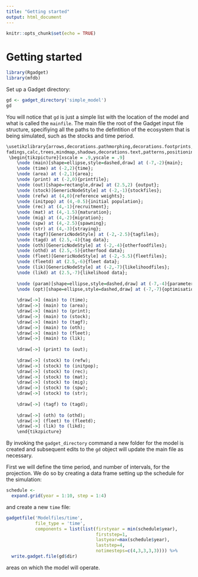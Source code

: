 ```yaml
---
title: "Getting started"
output: html_document
---
```


```r
knitr::opts_chunk$set(echo = TRUE)
```

# Getting started

```r
library(Rgadget)
library(mfdb)
```


Set up a Gadget directory:

```r
gd <- gadget_directory('simple_model')
gd
```

You will notice that `gd` is just a simple list with the location of the model and what is called the `mainfile`. The main file the root of the Gadget input file structure, specifiying all the paths to the defintition of the ecosystem that is being simulated, such as the stocks and time period. 

```r
\usetikzlibrary{arrows,decorations.pathmorphing,decorations.footprints,
fadings,calc,trees,mindmap,shadows,decorations.text,patterns,positioning,shapes,matrix,fit,backgrounds}
 \begin{tikzpicture}[xscale = .9,yscale = .9]
    \node (main)[shape=ellipse,style=dashed,draw] at (-7,-2){main};
    \node (time) at (-2,2){time};
    \node (area) at (-2,1){area};
    \node (print) at (-2,0){printfile};
    \node (out)[shape=rectangle,draw] at (2.5,2) {output};
    \node (stock)[GenericNodeStyle] at (-2,-1){stockfiles};
    \node (refw) at (4,0){reference weights};
    \node (initpop) at (4,-0.5){initial population};
    \node (rec) at (4,-1){recruitment};
    \node (mat) at (4,-1.5){maturation};
    \node (mig) at (4,-2){migration};
    \node (spw) at (4,-2.5){spawning};
    \node (str) at (4,-3){straying};
    \node (tagf)[GenericNodeStyle] at (-2,-2.5){tagfiles};
    \node (tagd) at (2.5,-4){tag data};
    \node (oth)[GenericNodeStyle] at (-2,-4){otherfoodfiles};
    \node (othd) at (2.5,-5){otherfood data};
    \node (fleet)[GenericNodeStyle] at (-2,-5.5){fleetfiles};
    \node (fleetd) at (2.5,-6){fleet data};
    \node (lik)[GenericNodeStyle] at (-2,-7){likelihoodfiles};
    \node (likd) at (2.5,-7){likelihood data};
   
    \node (param)[shape=ellipse,style=dashed,draw] at (-7,-4){parameters};
    \node (opt)[shape=ellipse,style=dashed,draw] at (-7,-7){optimisation};
    
    \draw[->] (main) to (time);
    \draw[->] (main) to (area);
    \draw[->] (main) to (print);
    \draw[->] (main) to (stock);
    \draw[->] (main) to (tagf);
    \draw[->] (main) to (oth);
    \draw[->] (main) to (fleet);
    \draw[->] (main) to (lik);
    
    \draw[->] (print) to (out);
    
    \draw[->] (stock) to (refw);
    \draw[->] (stock) to (initpop);
    \draw[->] (stock) to (rec);
    \draw[->] (stock) to (mat);
    \draw[->] (stock) to (mig);
    \draw[->] (stock) to (spw);
    \draw[->] (stock) to (str);
    
    \draw[->] (tagf) to (tagd);
    
    \draw[->] (oth) to (othd);
    \draw[->] (fleet) to (fleetd);
    \draw[->] (lik) to (likd);
    \end{tikzpicture}
```

By invoking the `gadget_directory` command a new folder for the model is created and subsequent edits to the `gd` object will update the main file as necessary. 

First we will define the time period, and number of intervals, for the projection. We do so by creating a data frame setting up the schedule for the simulation:

```r
schedule <- 
  expand.grid(year = 1:10, step = 1:4) 
```

and create a new `time` file:

```r
gadgetfile('Modelfiles/time',
           file_type = 'time',
           components = list(list(firstyear = min(schedule$year),
                                  firststep=1,
                                  lastyear=max(schedule$year),
                                  laststep=4,
                                  notimesteps=c(4,3,3,3,3)))) %>% 
  write.gadget.file(gd$dir)
```


areas on which the model will operate. 